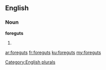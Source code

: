 ==English==

===Noun===
'''foreguts'''

# {{plural of|[[foregut]]}}

[[Category:English plurals]]

[[ar:foreguts]]
[[fr:foreguts]]
[[ku:foreguts]]
[[my:foreguts]]